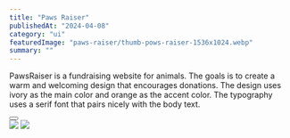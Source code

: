---
title: "Paws Raiser"
publishedAt: "2024-04-08"
category: "ui"
featuredImage: "paws-raiser/thumb-pows-raiser-1536x1024.webp"
summary: ""
---

PawsRaiser is a fundraising website for animals. The goals is to create a warm and welcoming design that encourages donations. The design uses ivory as the main color and orange as the accent color. The typography uses a serif font that pairs nicely with the body text.

<div className="flex gap-x-4 mb-20 mt-10 items-center">
  <Button
    href="https://xd.adobe.com/view/b0f705f5-05e8-456a-a17a-76de9063c315-e5a4/"
    title="View demo"
    variant="adobexd"
  />
</div>

<div className="flex flex-col gap-y-8">
  <Image
    src="/projects/paws-raiser/screenshot-1.png"
    width={1440}
    height={1000}
  />
  <Image src="/projects/paws-raiser/homepage.png" width={1440} height={1000} />
</div>
